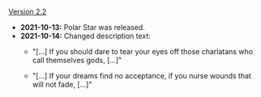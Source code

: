 {{Change History/Header}}
[[Version 2.2]]
* '''2021-10-13:''' Polar Star was released.
* '''2021-10-14:''' Changed description text:
** {{Color|Old:}} "[...] If you should dare to tear your eyes off those charlatans who call themselves gods, [...]"
** {{Color|New:}} "[...] If your dreams find no acceptance, if you nurse wounds that will not fade, [...]"